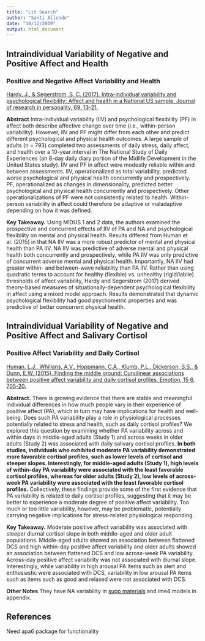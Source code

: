 ```yaml
---
title: "Lit Search"
author: "Santi Allende"
date: "10/12/2019"
output: html_document
---
```


## **Intraindividual Variability of Negative and Positive Affect and Health**

### Positive and Negative Affect Variability and Health

[Hardy, J., & Segerstrom, S. C. (2017). Intra-individual variability and psychological flexibility: Affect and health in a National US sample. Journal of research in personality, 69, 13-21.](https://drive.google.com/file/d/19HPdaWrv7Yb4RO-5SIegzJacXnfEiWaM/view?usp=sharing)

**Abstract**
Intra-individual variability (IIV) and psychological flexibility (PF) in affect both describe affective change over time (i.e., within-person variability). However, IIV and PF might differ from each other and predict different psychological and physical health outcomes. A large sample of adults (n = 793) completed two assessments of daily stress, daily affect, and health over a 10-year interval in The National Study of Daily Experiences (an 8-day daily diary portion of the Midlife Development in the United States study). IIV and PF in affect were modestly reliable within and between assessments. IIV, operationalized as total variability, predicted worse psychological and physical health concurrently and prospectively. PF, operationalized as changes in dimensionality, predicted better psychological and physical health concurrently and prospectively. Other operationalizations of PF were not consistently related to health. Within-person variability in affect could therefore be adaptive or maladaptive depending on how it was defined.

**Key Takeaway.** 
Using MIDUS 1 and 2 data, the authors examined the prospective and concurrent effects of IIV of PA and NA and psychological flexibility on mental and physical health. Results differed from Human et al. (2015) in that NA IIV was a more robust predictor of mental and physical health than PA IIV. NA IIV was predictive of adverse mental and physical health both concurrently and prospectively, while PA IIV was only predictive of concurrent adverse mental and physical health. Importantly, NA IIV had greater within- and between-wave reliability than PA IIV. Rather than using quadratic terms to account for healthy (flexible) vs. unhealthy (rigid/labile) thresholds of affect variability, Hardy and Segerstrom (2017) derived theory-based measures of situationally-dependent psychological flexibility in affect using a mixed model approach. Results demonstrated that dynamic psychological flexibility had good psychometric properties and was predictive of better concurrent physical health. 

## **Intraindividual Variability of Negative and Positive Affect and Salivary Cortisol**

### Positive Affect Variability and Daily Cortisol

[Human, L.J., Whillans, A.V., Hoppmann, C.A., Klumb, P.L., Dickerson, S.S., & Dunn, E.W. (2015). Finding the middle ground: Curvilinear associations between positive affect variability and daily cortisol profiles. Emotion, 15 6, 705-20.](https://drive.google.com/open?id=1OUbbCdUIj7AIFfByltUVZ8LlxZ6G2dig)

**Abstract.**
There is growing evidence that there are stable and meaningful individual differences in how much people vary in their experience of positive affect (PA), which in turn may have implications for health and well-being. Does such PA variability play a role in physiological processes potentially related to stress and health, such as daily cortisol profiles? We explored this question by examining whether PA variability across and within days in middle-aged adults (Study 1) and across weeks in older adults (Study 2) was associated with daily salivary cortisol profiles. **In both studies, individuals who exhibited moderate PA variability demonstrated more favorable cortisol profiles, such as lower levels of cortisol and steeper slopes. Interestingly, for middle-aged adults (Study 1), high levels of within-day PA variability were associated with the least favorable cortisol profiles, whereas for older adults (Study 2), low levels of across-week PA variability were associated with the least favorable cortisol profiles.** Collectively, these findings provide some of the first evidence that PA variability is related to daily cortisol profiles, suggesting that it may be better to experience a moderate degree of positive affect variability. Too much or too little variability, however, may be problematic, potentially carrying negative implications for stress-related physiological responding.

**Key Takeaway.** 
Moderate positive affect variability was associated with steeper diurnal cortisol slope in both middle-aged and older adult populations. Middle-aged adults showed an association between flattened DCS and high within-day positive affect variability and older adults showed an association between flattened DCS and low across-week PA variability. Across-day positive affect variability was not associated with diurnal slope. Interestingly, while variability in high arousal PA items such as alert and enthusiastic were associated with DCS, variability in low arousal PA items such as items such as good and relaxed were not associated with DCS.

**Other Notes** They have NA variability in [supp materials](https://docs.google.com/document/d/1JFxrcLci1LZ0Y7nVfiggKA0AHmroYQFGD85fUf8iETQ/edit?usp=sharing) and lme4 models in appendix. 

## **References**
Need apa6 package for functionality
